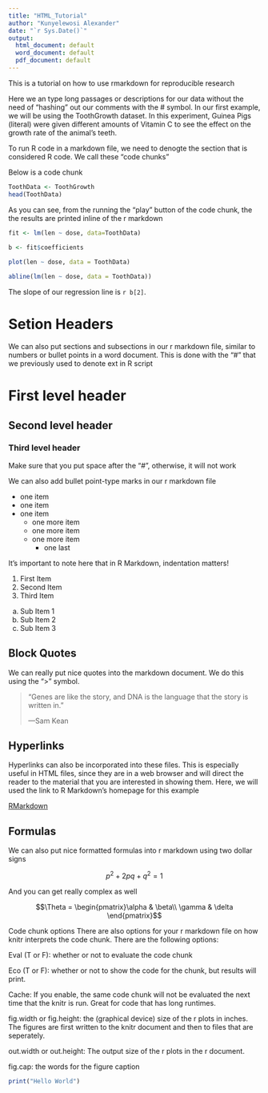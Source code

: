 ---
title: "HTML_Tutorial"
author: "Kunyelewosi Alexander"
date: "`r Sys.Date()`"
output:
  html_document: default
  word_document: default
  pdf_document: default
---

This is a tutorial on how to use rmarkdown for reproducible research

Here we an type long passages or descriptions for our data without the need of "hashing" out our comments with the # symbol. In our first example, we will be using the ToothGrowth dataset. In this experiment, Guinea Pigs (literal) were given different amounts of Vitamin C to see the effect on the growth rate of the animal's teeth.

To run R code in a markdown file, we need to denogte the section that is considered R code. We call these "code chunks"

Below is a code chunk

```{r}
ToothData <- ToothGrowth
head(ToothData)
```

As you can see, from the running the "play" button of the code chunk, the the results are printed inline of the r markdown

```{r, fig.cap="Figure 1: The tooth growth of Guinea Pigs agaist vitamin dose"  }
fit <- lm(len ~ dose, data=ToothData)

b <- fit$coefficients
 
plot(len ~ dose, data = ToothData)

abline(lm(len ~ dose, data = ToothData))
```

The slope of our regression line is `r b[2]`.

# Setion Headers

We can also put sections and subsections in our r markdown file, similar to numbers or bullet points in a word document. This is done with the "#" that we previously used to denote ext in R script

# First level header
## Second level header
### Third level header

Make sure that you put space after the "#", otherwise, it will not work

We can also add bullet point-type marks in our r markdown file

- one item
- one item
- one item
  - one more item
  - one more item
  - one more item
    - one last

It's important to note here that in R Markdown, indentation matters!

1. First Item
2. Second Item
3. Third Item
  a. Sub Item 1
  b. Sub Item 2
  c. Sub Item 3

## Block Quotes

We can really put nice quotes into the markdown document. We do this using the ">" symbol.

> "Genes are like the story, and DNA is the language that the story is written in."
>
> ---Sam Kean
 
## Hyperlinks

Hyperlinks can also be incorporated into these files. This is especially useful in HTML files, since they are in a web browser and will direct the reader to the material that you are interested in showing them. Here, we will used the link to R Markdown's homepage for this example

[RMarkdown](http://rmarkdown.rstudio.com/)

## Formulas

We can also put nice formatted formulas into r markdown using two dollar signs

$$p^2 + 2pq + q^2 = 1$$

And you can get really complex as well

$$\Theta = \begin{pmatrix}\alpha & \beta\\
\gamma & \delta
\end{pmatrix}$$

Code chunk options
There are also options for your r markdown file on how knitr interprets the code chunk. There are the following options:

Eval (T or F): whether or not to evaluate the code chunk

Eco (T or F): whether or not to show the code for the chunk, but results will print.

Cache: If you enable, the same code chunk will not be evaluated the next time that the knitr is run. Great for code that has long runtimes.

fig.width or fig.height: the (graphical device) size of the r plots in inches. The figures are first written to the knitr document and then to files that are seperately. 

out.width or out.height: The output size of the r plots in the r document.

fig.cap: the words for the figure caption

```{r echo=F, eval=F }
print("Hello World")
```
